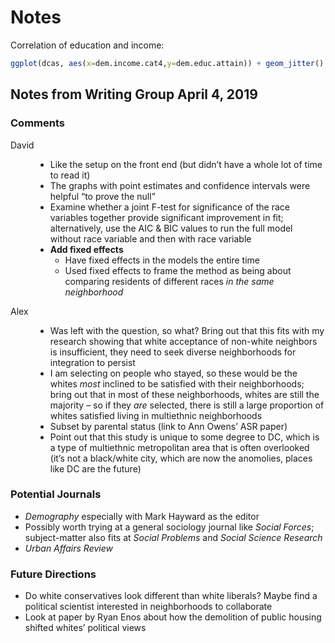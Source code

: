 # Notes
Correlation of education and income: 

```{r, echo=TRUE, include=TRUE}
ggplot(dcas, aes(x=dem.income.cat4,y=dem.educ.attain)) + geom_jitter()
```

## Notes from Writing Group April 4, 2019

### Comments

David

:   * Like the setup on the front end (but didn't have a whole lot of time to read it)
    * The graphs with point estimates and confidence intervals were helpful "to prove the null"
    * Examine whether a joint F-test for significance of the race variables together provide significant improvement in fit; alternatively, use the AIC & BIC values to run the full model without race variable and then with race variable
    * **Add fixed effects** 
        * Have fixed effects in the models the entire time
        * Used fixed effects to frame the method as being about comparing residents of different races *in the same neighborhood* 
        
Alex

:   * Was left with the question, so what? Bring out that this fits with my research showing that white acceptance of non-white neighbors is insufficient, they need to seek diverse neighborhoods for integration to persist
    * I am selecting on people who stayed, so these would be the whites *most* inclined to be satisfied with their neighborhoods; bring out that in most of these neighborhoods, whites are still the majority -- so if they *are* selected, there is still a large proportion of whites satisfied living in multiethnic neighborhoods
    * Subset by parental status (link to Ann Owens' ASR paper)
    * Point out that this study is unique to some degree to DC, which is a type of multiethnic metropolitan area that is often overlooked (it's not a black/white city, which are now the anomolies, places like DC are the future)

### Potential Journals

* *Demography* especially with Mark Hayward as the editor
* Possibly worth trying at a general sociology journal like *Social Forces*; subject-matter also fits at *Social Problems* and *Social Science Research* 
* *Urban Affairs Review*
    
### Future Directions

* Do white conservatives look different than white liberals? Maybe find a political scientist interested in neighborhoods to collaborate
* Look at paper by Ryan Enos about how the demolition of public housing shifted whites' political views




